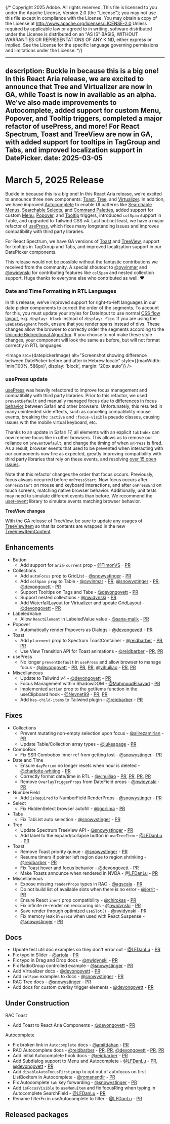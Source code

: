 {/* Copyright 2025 Adobe. All rights reserved.
This file is licensed to you under the Apache License, Version 2.0 (the "License");
you may not use this file except in compliance with the License. You may obtain a copy
of the License at http://www.apache.org/licenses/LICENSE-2.0
Unless required by applicable law or agreed to in writing, software distributed under
the License is distributed on an "AS IS" BASIS, WITHOUT WARRANTIES OR REPRESENTATIONS
OF ANY KIND, either express or implied. See the License for the specific language
governing permissions and limitations under the License. */}



---
description: Buckle in because this is a big one! In this React Aria release, we are excited to announce that Tree and Virtualizer are now in GA, while Toast is now in available as an alpha. We've also made improvements to Autocomplete, added support for custom Menu, Popover, and Tooltip triggers, completed a major refactor of usePress, and more! For React Spectrum, Toast and TreeView are now in GA, with added support for tooltips in TagGroup and Tabs, and improved localization support in DatePicker.
date: 2025-03-05
---

# March 5, 2025 Release

Buckle in because this is a big one! In this React Aria release, we’re excited to announce three new components: [Toast](../react-aria/Toast.html), [Tree](../react-aria/Tree.html), and [Virtualizer](../react-aria/Virtualizer.html). In addition, we have improved [Autocomplete](../react-aria/Autocomplete.html) to enable UI patterns like [Searchable Menus](../react-aria/Menu.html#complex-content), [Searchable Selects](../react-aria/examples/searchable-select.html), and [Command Palettes](../react-aria/examples/command-palette.html), added support for custom [Menu](../react-aria/Menu.html#custom-trigger), [Popover](../react-aria/Popover.html#custom-trigger), and [Tooltip](../react-aria/Tooltip.html#custom-trigger) triggers, introduced `colSpan` support in Table, and upgraded to Tailwind CSS v4. Last but not least, we have a major refactor of [usePress](../react-aria/usePress.html), which fixes many longstanding issues and improves compatibility with third party libraries.

For React Spectrum, we have GA versions of [Toast](../react-spectrum/Toast.html) and [TreeView](../react-spectrum/TreeView.html), support for tooltips in TagGroup and Tabs, and improved localization support in our DatePicker components.

This release would not be possible without the fantastic contributions we received from the community. A special shoutout to [@oyvinmar](https://github.com/oyvinmar) and [@nwidynski](https://github.com/nwidynski) for contributing features like `colSpan` and nested collection support. Huge thanks to everyone else who contributed as well. ❤️

### Date and Time Formatting in RTL Languages

In this release, we’ve improved support for right-to-left languages in our date picker components to correct the order of the segments. To account for this, you must update your styles for DateInput to use normal [CSS flow layout](https://developer.mozilla.org/en-US/docs/Web/CSS/CSS_display/Flow_layout), e.g. `display: block` instead of `display: flex`. If you are using the `useDateSegment` hook, ensure that you render spans instead of divs. These changes allow the browser to correctly order the segments according to the [Unicode Bidirectional Algorithm](https://unicode.org/reports/tr9/). If you choose to not make these style changes, your component will look the same as before, but will not format correctly in RTL languages.

<Image src={datepickerImage} alt="Screenshot showing difference between DatePicker before and after in Hebrew locale" style={{maxWidth: 'min(100%, 586px)', display: 'block', margin: '20px auto'}} />

### usePress update

[usePress](../react-aria/usePress.html) was heavily refactored to improve focus management and compatibility with third party libraries. Prior to this refactor, we used `preventDefault` and manually managed focus due to [differences in focus behavior](https://react-spectrum.adobe.com/blog/building-a-button-part-3.html#ensuring-consistent-focus-behavior) between Safari and other browsers. Unfortunately, this resulted in many unintended side effects, such as canceling compatibility mouse events, breaking the `:active` and `:focus-visible` pseudo classes, causing issues with the mobile virtual keyboard, etc.

Thanks to an update in Safari 17, all elements with an explicit `tabIndex` can now receive focus like in other browsers. This allows us to remove our reliance on `preventDefault`, and change the timing of when `onPress` is fired. As a result, browser events that used to be prevented when interacting with our components now fire as expected, greatly improving compatibility with third party libraries that rely on these events, and resolving [over 15 open issues](https://github.com/adobe/react-spectrum/pull/7542).

Note that this refactor changes the order that focus occurs. Previously, focus always occurred before `onPressStart`. Now focus occurs after `onPressStart` on mouse and keyboard interactions, and after `onPressEnd` on touch screens, matching native browser behavior. Additionally, unit tests may need to simulate different events than before. We recommend the [user-event](https://testing-library.com/docs/user-event/intro/) library to simulate events matching browser behavior.

**TreeView changes**

With the GA release of TreeView, be sure to update any usages of [TreeViewItem](../react-spectrum/TreeView.html#treeviewitem-props) so that its contents are wrapped in the new [TreeViewItemContent](../react-spectrum/TreeView.html#treeviewitemcontent-props).

## Enhancements

- Button
  - Add support for `aria-current` prop - [@TimonVS](https://github.com/TimonVS) - [PR](https://github.com/adobe/react-spectrum/pull/7643)
- Collections
  - Add `autoFocus` prop to GridList - [@snowystinger](https://github.com/snowystinger) - [PR](https://github.com/adobe/react-spectrum/pull/7640)
  - Add `colSpan prop` to Table - [@oyvinmar](https://github.com/oyvinmar) - [PR](https://github.com/adobe/react-spectrum/pull/7638), [@snowystinger](https://github.com/snowystinger) - [PR](https://github.com/adobe/react-spectrum/pull/7780), [@devongovett](https://github.com/devongovett) - [PR](https://github.com/adobe/react-spectrum/pull/7785)
  - Support Tooltips on Tags and Tabs - [@devongovett](https://github.com/devongovett) - [PR](https://github.com/adobe/react-spectrum/pull/7793)
  - Support nested collections - [@nwidynski](https://github.com/nwidynski) - [PR](https://github.com/adobe/react-spectrum/pull/7379)
  - Add WaterfallLayout for Virtualizer and update GridLayout - [@devongovett](https://github.com/devongovett) - [PR](https://github.com/adobe/react-spectrum/pull/7729)
- LabeledValue
  - Allow `ReactElement` in LabeledValue value - [@sana-malik](https://github.com/sana-malik) - [PR](https://github.com/adobe/react-spectrum/pull/7679)
- Popover
  - Automatically render Popovers as Dialogs - [@devongovett](https://github.com/devongovett) - [PR](https://github.com/adobe/react-spectrum/pull/7813)
- Toast
  - Add `placement` prop to Spectrum ToastContainer - [@reidbarber](https://github.com/reidbarber) - [PR](https://github.com/adobe/react-spectrum/pull/7609), [PR](https://github.com/adobe/react-spectrum/pull/7615)
  - Use View Transition API for Toast animations - [@reidbarber](https://github.com/reidbarber) - [PR](https://github.com/adobe/react-spectrum/pull/7631), [PR](https://github.com/adobe/react-spectrum/pull/7760)
- usePress
  - No longer `preventDefault` in `usePress` and allow browser to manage focus - [@devongovett](https://github.com/devongovett) - [PR](https://github.com/adobe/react-spectrum/pull/7542), [PR](https://github.com/adobe/react-spectrum/pull/7774), [PR](https://github.com/adobe/react-spectrum/pull/7677), [@yihuiliao](https://github.com/yihuiliao) - [PR](https://github.com/adobe/react-spectrum/pull/7832), [PR](https://github.com/adobe/react-spectrum/pull/7720)
- Miscellaneous
  - Update to Tailwind v4 - [@devongovett](https://github.com/devongovett) - [PR](https://github.com/adobe/react-spectrum/pull/7669)
  - Focus Management within ShadowDOM - [@MahmoudElsayad](https://github.com/MahmoudElsayad) - [PR](https://github.com/adobe/react-spectrum/pull/6046)
  - Implemented `action` prop to the getItems function in the useClipboard hook - [@Nevnet99](https://github.com/Nevnet99) - [PR](https://github.com/adobe/react-spectrum/pull/7727), [PR](https://github.com/adobe/react-spectrum/pull/7841)
  - Add `has-child-items` to Tailwind plugin - [@reidbarber](https://github.com/reidbarber) - [PR](https://github.com/adobe/react-spectrum/pull/7842)

## Fixes

- Collections
  - Prevent mutating non-empty selection upon focus - [@alirezamirian](https://github.com/alirezamirian) - [PR](https://github.com/adobe/react-spectrum/pull/7513)
  - Update Table/Collection array types - [@lukeapage](https://github.com/lukeapage) - [PR](https://github.com/adobe/react-spectrum/pull/7741)
- ComboBox
  - Fix SSR Combobox inner ref from getting lost - [@snowystinger](https://github.com/snowystinger) - [PR](https://github.com/adobe/react-spectrum/pull/7663)
- Date and Time
  - Ensure `dayPeriod` no longer resets when hour is deleted - [@charlotte-whiting](https://github.com/charlotte-whiting) - [PR](https://github.com/adobe/react-spectrum/pull/7506)
  - Correctly format date/time in RTL - [@yihuiliao](https://github.com/yihuiliao) - [PR](https://github.com/adobe/react-spectrum/pull/7423), [PR](https://github.com/adobe/react-spectrum/pull/7685), [PR](https://github.com/adobe/react-spectrum/pull/7712), [PR](https://github.com/adobe/react-spectrum/pull/7864)
  - Remove `OverlayTriggerProps` from DateField props - [@nwidynski](https://github.com/nwidynski) - [PR](https://github.com/adobe/react-spectrum/pull/7868)
- NumberField
  - Add `isRequired` to NumberField RenderProps - [@snowystinger](https://github.com/snowystinger) - [PR](https://github.com/adobe/react-spectrum/pull/7831)
- Select
  - Fix HiddenSelect browser autofill - [@igorlima](https://github.com/igorlima) - [PR](https://github.com/adobe/react-spectrum/pull/7670)
- Tabs
  - Fix TabList auto selection - [@snowystinger](https://github.com/snowystinger) - [PR](https://github.com/adobe/react-spectrum/pull/7529)
- Tree
  - Update Spectrum TreeView API - [@snowystinger](https://github.com/snowystinger) - [PR](https://github.com/adobe/react-spectrum/pull/7613)
  - Add label to the expand/collapse button in `useTreeItem` - [@LFDanLu](https://github.com/LFDanLu) - [PR](https://github.com/adobe/react-spectrum/pull/7840)
- Toast
  - Remove Toast priority queue - [@snowystinger](https://github.com/snowystinger) - [PR](https://github.com/adobe/react-spectrum/pull/7805)
  - Resume timers if pointer left region due to region shrinking - [@reidbarber](https://github.com/reidbarber) - [PR](https://github.com/adobe/react-spectrum/pull/7771)
  - Fix Toast hover and focus behavior - [@devongovett](https://github.com/devongovett) - [PR](https://github.com/adobe/react-spectrum/pull/7838)
  - Make Toasts announce when rendered in NVDA - [@LFDanLu](https://github.com/LFDanLu) - [PR](https://github.com/adobe/react-spectrum/pull/7859)
- Miscellaneous
  - Expose missing `renderProps` types in RAC - [@agscala](https://github.com/agscala) - [PR](https://github.com/adobe/react-spectrum/pull/7762)
  - Do not build list of available slots when there is no error - [@jorrit](https://github.com/jorrit) - [PR](https://github.com/adobe/react-spectrum/pull/7731)
  - Ensure React `inert` prop compatibility - [@chirokas](https://github.com/chirokas) - [PR](https://github.com/adobe/react-spectrum/pull/7519)
  - Fix infinite re-render on reoccuring ids - [@nwidynski](https://github.com/nwidynski) - [PR](https://github.com/adobe/react-spectrum/pull/7657)
  - Save render through optimized `useSlot()` - [@nwidynski](https://github.com/nwidynski) - [PR](https://github.com/adobe/react-spectrum/pull/7270)
  - Fix memory leak in `useId` when used with React Suspense - [@snowystinger](https://github.com/snowystinger) - [PR](https://github.com/adobe/react-spectrum/pull/7757)

## Docs

- Update test util doc examples so they don't error out - [@LFDanLu](https://github.com/LFDanLu) - [PR](https://github.com/adobe/react-spectrum/pull/7612)
- Fix typo in Slider - [@artola](https://github.com/artola) - [PR](https://github.com/adobe/react-spectrum/pull/7621)
- Fix typo in Drag and Drop docs - [@nwidynski](https://github.com/nwidynski) - [PR](https://github.com/adobe/react-spectrum/pull/7647)
- Fix RadioGroup controlled example - [@snowystinger](https://github.com/snowystinger) - [PR](https://github.com/adobe/react-spectrum/pull/7763)
- Add Virtualizer docs - [@devongovett](https://github.com/devongovett) - [PR](https://github.com/adobe/react-spectrum/pull/7700)
- Add `colSpan` examples to docs - [@snowystinger](https://github.com/snowystinger) - [PR](https://github.com/adobe/react-spectrum/pull/7837)
- RAC Tree docs - [@snowystinger](https://github.com/snowystinger) - [PR](https://github.com/adobe/react-spectrum/pull/7730)
- Add docs for custom overlay trigger elements - [@devongovett](https://github.com/devongovett) - [PR](https://github.com/adobe/react-spectrum/pull/7662)

## Under Construction

RAC Toast
  - Add Toast to React Aria Components - [@devongovett](https://github.com/devongovett) - [PR](https://github.com/adobe/react-spectrum/pull/7783)

Autocomplete
  - Fix broken link in `Autocomplete` docs - [@amitdahan](https://github.com/amitdahan) - [PR](https://github.com/adobe/react-spectrum/pull/7618)
  - RAC Autocomplete docs - [@reidbarber](https://github.com/reidbarber) - [PR](https://github.com/adobe/react-spectrum/pull/7784), [PR](https://github.com/adobe/react-spectrum/pull/7826), [@devongovett](https://github.com/devongovett) - [PR](https://github.com/adobe/react-spectrum/pull/7827), [PR](https://github.com/adobe/react-spectrum/pull/7824)
  - Add initial Autocomplete hook docs - [@reidbarber](https://github.com/reidbarber) - [PR](https://github.com/adobe/react-spectrum/pull/7811)
  - Add Subdialog support to Menu and Autocomplete - [@LFDanLu](https://github.com/LFDanLu) - [PR](https://github.com/adobe/react-spectrum/pull/7561), [@devongovett](https://github.com/devongovett) - [PR](https://github.com/adobe/react-spectrum/pull/7829)
  - Add `disableAutoFocusFirst` prop to opt out of autofocus on first ListBoxItem in Autocomplete  - [@romansndlr](https://github.com/romansndlr) - [PR](https://github.com/adobe/react-spectrum/pull/7807)
  - Fix Autocomplete `tab` key forwarding - [@snowystinger](https://github.com/snowystinger) - [PR](https://github.com/adobe/react-spectrum/pull/7724)
  - Add `isFocusVisible` to `useMenuItem` and fix focusRing when typing in Autocomplete SearchField  - [@LFDanLu](https://github.com/LFDanLu) - [PR](https://github.com/adobe/react-spectrum/pull/7625)
  - Rename filterFn in useAutocomplete to filter - [@LFDanLu](https://github.com/LFDanLu) - [PR](https://github.com/adobe/react-spectrum/pull/7863)

## Released packages
